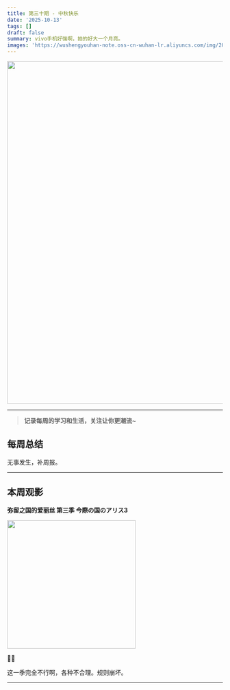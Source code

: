 ```yaml
---
title: 第三十期 - 中秋快乐
date: '2025-10-13'
tags: []
draft: false
summary: vivo手机好强啊，拍的好大一个月亮。
images: 'https://wushengyouhan-note.oss-cn-wuhan-lr.aliyuncs.com/img/20251020161421556.jpg'
---
```


<img src={frontmatter.images} width="800" />

---

> **记录每周的学习和生活，关注让你更潮流~**

## 每周总结

无事发生，补周报。

---

## 本周观影

**弥留之国的爱丽丝 第三季 今際の国のアリス3**

<img
  src="https://img1.doubanio.com/view/photo/m/public/p2925216328.webp"
  referrerPolicy="no-referrer"
  width="300"
/>

🌟🌟

这一季完全不行啊，各种不合理。规则崩坏。

---
